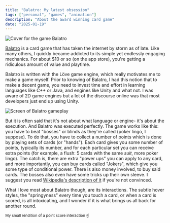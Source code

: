 ```yaml
---
title: "Balatro: My latest obsession"
tags: ["personal", "games", "animation"]
description: "About the award winning card game"
date: "2025-01-19"
---
```



![Cover for the game Balatro](./balatro-hero.jpg)

[Balatro](https://www.playbalatro.com/) is a card game that has taken the internet by storm as of late. Like many others, I quickly 
became addicted to its simple yet endlessly engaging mechanics. For about $10 or so (on the app store), 
you're getting a ridiculous amount of value and playtime.

Balatro is written with the Löve game engine, which really motivates me to make a game myself. Prior to knowing of Balatro, 
I had this notion that to make a decent game, you need to invest time and effort in learning languages like C++ or Java, and
engines like Unity and what not. I was aware of 2D game engines but a lot of the discourse online was that 
most developers just end up using Unity.

![Screen of Balatro gameplay](./balatro-play.jpg)

But it is often said that it's not about what language or engine- it's about the execution. And Balatro was executed perfectly.
The game works like this: you have to beat "bosses" or blinds as they're called (poker lingo, I suppose). To do that,
you have to collect a number of points which is done by playing sets of cards (or "hands"). Each card gives you some
number of points, typically its number, and for each particular set you can receive extra points (for example, a flush: 5 cards
with the same *suit*, more poker lingo). The catch is, there are extra "power ups" you can apply to any card, and more
importantly, you can buy cards called "Jokers", which give you some type of conditional power. There is also money involved,
to buy said cards. The bosses also even have some tricks up their own sleeve.
I suggest you read [Wikipedia's description of it](https://en.wikipedia.org/wiki/Balatro_(video_game)#Playthrough) if you're
not convinced.

What I love most about Balatro though, are its interactions. The subtle hover styles, the "springyness" every time you touch a card, or when a card
is scored, is all intoxicating, and I wonder if it is what brings us all back for another round.

<Card client:load/>

<small>My small rendition of a point score interaction ☝️</small>

